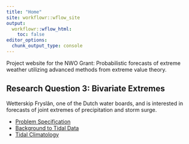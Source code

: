 ```yaml
---
title: "Home"
site: workflowr::wflow_site
output:
  workflowr::wflow_html:
    toc: false
editor_options:
  chunk_output_type: console
---
```


Project website for the NWO Grant: Probabilistic forecasts of extreme weather utilizing advanced methods from extreme value theory.

## Research Question 3: Bivariate Extremes

Wetterskip Fryslân, one of the Dutch water boards, and is interested in forecasts of joint extremes of precipitation and storm surge.

* [Problem Specification](compound-event-definition.html)  
* [Background to Tidal Data](details-on-tidal-summaries.html)  
* [Tidal Climatology](surge_climatology.html)  

